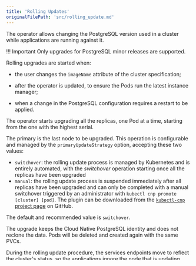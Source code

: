```yaml
---
title: 'Rolling Updates'
originalFilePath: 'src/rolling_update.md'
---
```



The operator allows changing the PostgreSQL version used in a cluster while
applications are running against it.

!!! Important
    Only upgrades for PostgreSQL minor releases are supported.

Rolling upgrades are started when:

- the user changes the `imageName` attribute of the cluster specification;

- after the operator is updated, to ensure the Pods run the latest instance
  manager;

- when a change in the PostgreSQL configuration requires a restart to be
  applied.

The operator starts upgrading all the replicas, one Pod at a time, starting
from the one with the highest serial.

The primary is the last node to be upgraded. This operation is configurable and
managed by the `primaryUpdateStrategy` option, accepting these two values:

- `switchover`: the rolling update process is managed by Kubernetes
  and is entirely automated, with the *switchover* operation
  starting once all the replicas have been upgraded
- `manual`: the rolling update process is suspended immediately
  after all replicas have been upgraded and can only be completed
  with a manual switchover triggered by an administrator with
  `kubectl cnp promote [cluster] [pod]`. The plugin can be downloaded from the
  [`kubectl-cnp` project page](https://github.com/EnterpriseDB/kubectl-cnp)
  on GitHub.

The default and recommended value is `switchover`.

The upgrade keeps the Cloud Native PostgreSQL identity and does not
reclone the data. Pods will be deleted and created again with the same PVCs.

During the rolling update procedure, the services endpoints move to reflect
the cluster's status, so the applications ignore the node that
is updating.
